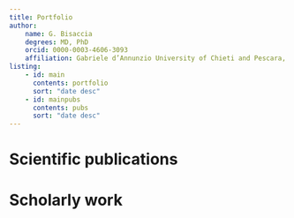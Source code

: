 ```yaml
---
title: Portfolio
author: 
    name: G. Bisaccia
    degrees: MD, PhD
    orcid: 0000-0003-4606-3093
    affiliation: Gabriele d’Annunzio University of Chieti and Pescara, Italy
listing:
    - id: main
      contents: portfolio
      sort: "date desc"
    - id: mainpubs
      contents: pubs
      sort: "date desc"
---
```


# Scientific publications

:::{#mainpubs}

:::

# Scholarly work

::: {#main}
:::

